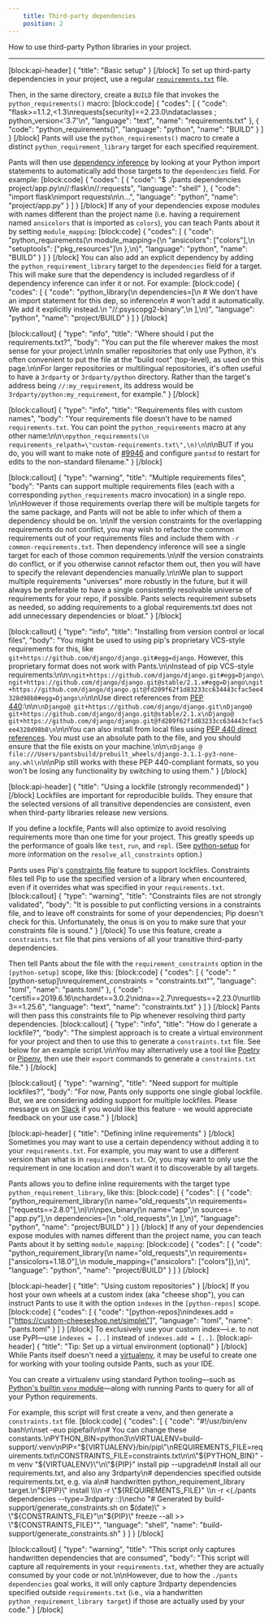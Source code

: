 ```yaml
---
    title: Third-party dependencies
    position: 2
---
```


How to use third-party Python libraries in your project.

---

[block:api-header]
{
  "title": "Basic setup"
}
[/block]
To set up third-party dependencies in your project, use a regular  [`requirements.txt`](https://pip.pypa.io/en/stable/user_guide/#requirements-files) file. 

Then,  in the same directory, create a `BUILD` file that invokes the `python_requirements()` macro:
[block:code]
{
  "codes": [
    {
      "code": "flask>=1.1.2,<1.3\nrequests[security]==2.23.0\ndataclasses ; python_version<'3.7'\n",
      "language": "text",
      "name": "requirements.txt"
    },
    {
      "code": "python_requirements()",
      "language": "python",
      "name": "BUILD"
    }
  ]
}
[/block]
Pants will use the `python_requirements()` macro to create a distinct `python_requirement_library` target for each specified requirement.

Pants will then use [dependency inference](doc:targets) by looking at your Python import statements to automatically add those targets to the `dependencies` field. For example:
[block:code]
{
  "codes": [
    {
      "code": "$ ./pants dependencies project/app.py\n//:flask\n//:requests",
      "language": "shell"
    },
    {
      "code": "import flask\nimport requests\n\n...",
      "language": "python",
      "name": "project/app.py"
    }
  ]
}
[/block]
If any of your dependencies expose modules with names different than the project name (i.e. having a requirement named `ansicolors` that is imported as `colors`), you can teach Pants about it by setting `module_mapping`:
[block:code]
{
  "codes": [
    {
      "code": "python_requirements(\n    module_mapping={\n        \"ansicolors\": [\"colors\"],\n        \"setuptools\": [\"pkg_resources\"]\n    },\n)",
      "language": "python",
      "name": "BUILD"
    }
  ]
}
[/block]
You can also add an explicit dependency by adding the `python_requirement_library` target to the `dependencies` field for a target. This will make sure that the dependency is included regardless of if dependency inference can infer it or not. For example:
[block:code]
{
  "codes": [
    {
      "code": "python_library(\n    dependencies=[\n        # We don't have an import statement for this dep, so inference\n        # won't add it automatically. We add it explicitly instead.\n        \"//:psyscopg2-binary\",\n    ],\n)",
      "language": "python",
      "name": "project/BUILD"
    }
  ]
}
[/block]

[block:callout]
{
  "type": "info",
  "title": "Where should I put the requirements.txt?",
  "body": "You can put the file wherever makes the most sense for your project.\n\nIn smaller repositories that only use Python, it's often convenient to put the file at the \"build root\" (top-level), as used on this page.\n\nFor larger repositories or multilingual repositories, it's often useful to have a `3rdparty` or `3rdparty/python` directory. Rather than the target's address being `//:my_requirement`, its address would be `3rdparty/python:my_requirement`, for example."
}
[/block]

[block:callout]
{
  "type": "info",
  "title": "Requirements files with custom names",
  "body": "Your requirements file doesn't have to be named `requirements.txt`. You can point the `python_requirements` macro at any other name:\n\n```\npython_requirements(\n    requirements_relpath=\"custom-requirements.txt\",\n)\n```\n\nBUT if you do, you will want to make note of [#9946](https://github.com/pantsbuild/pants/pull/9946) and configure `pantsd` to restart for edits to the non-standard filename."
}
[/block]

[block:callout]
{
  "type": "warning",
  "title": "Multiple requirements files",
  "body": "Pants can support multiple requirements files (each with a corresponding `python_requirements` macro invocation) in a single repo. \n\nHowever if those requirements overlap there will be multiple targets for the same package, and Pants will not be able to infer which of them a dependency should be on. \n\nIf the version constraints for the overlapping requirements do not conflict, you may wish to refactor the common requirements out of your requirements files and include them with `-r common-requirements.txt`. Then dependency inference will see a single target for each of those common requirements.\n\nIf the version constraints do conflict, or if you otherwise cannot refactor them out, then you will have to specify the relevant dependencies manually.\n\nWe plan to support multiple requirements \"universes\" more robustly in the future, but it will always be preferable to have a single consistently resolvable universe of requirements for your repo, if possible. Pants selects requirement subsets as needed, so adding requirements to a global requirements.txt does not add unnecessary dependencies or bloat."
}
[/block]

[block:callout]
{
  "type": "info",
  "title": "Installing from version control or local files",
  "body": "You might be used to using pip's proprietary VCS-style requirements for this, like `git+https://github.com/django/django.git#egg=django`. However, this proprietary format does not work with Pants.\n\nInstead of pip VCS-style requirements:\n\n```\ngit+https://github.com/django/django.git#egg=Django\ngit+https://github.com/django/django.git@stable/2.1.x#egg=Django\ngit+https://github.com/django/django.git@fd209f62f1d83233cc634443cfac5ee4328d98b8#egg=Django\n```\n\nUse direct references from [PEP 440](https://www.python.org/dev/peps/pep-0440/#direct-references):\n\n```\nDjango@ git+https://github.com/django/django.git\nDjango@ git+https://github.com/django/django.git@stable/2.1.x\nDjango@ git+https://github.com/django/django.git@fd209f62f1d83233cc634443cfac5ee4328d98b8\n```\n\nYou can also install from local files using [PEP 440 direct references](https://www.python.org/dev/peps/pep-0440/#direct-references). You must use an absolute path to the file, and you should ensure that the file exists on your machine.\n\n```\nDjango @ file:///Users/pantsbuild/prebuilt_wheels/django-3.1.1-py3-none-any.whl\n```\n\nPip still works with these PEP 440-compliant formats, so you won't be losing any functionality by switching to using them."
}
[/block]

[block:api-header]
{
  "title": "Using a lockfile (strongly recommended)"
}
[/block]
Lockfiles are important for reproducible builds. They ensure that the selected versions of all transitive dependencies are consistent, even when third-party libraries release new versions.

If you define a lockfile, Pants will also optimize to avoid resolving requirements more than one time for your project. This greatly speeds up the performance of goals like `test`, `run`, and `repl`. (See [python-setup](doc:reference-python-setup) for more information on the `resolve_all_constraints` option.)

Pants uses Pip's [constraints file](https://pip.pypa.io/en/stable/user_guide/#constraints-files) feature to support lockfiles. Constraints files tell Pip to use the specified version of a library when encountered, even if it overrides what was specified in your `requirements.txt`.
[block:callout]
{
  "type": "warning",
  "title": "Constraints files are not strongly validated",
  "body": "It is possible to put conflicting versions in a constraints file, and to leave off constraints for some of your dependencies; Pip doesn't check for this. Unfortunately, the onus is on you to make sure that your constraints file is sound."
}
[/block]
To use this feature, create a `constraints.txt` file that pins versions of all your transitive third-party dependencies.

Then tell Pants about the file with the `requirement_constraints` option in the `[python-setup]` scope, like this:
[block:code]
{
  "codes": [
    {
      "code": "[python-setup]\nrequirement_constraints = \"constraints.txt\"",
      "language": "toml",
      "name": "pants.toml"
    },
    {
      "code": "certifi==2019.6.16\nchardet==3.0.2\nidna==2.7\nrequests==2.23.0\nurllib3==1.25.6",
      "language": "text",
      "name": "constraints.txt"
    }
  ]
}
[/block]
Pants will then pass this constraints file to Pip whenever resolving third party dependencies.
[block:callout]
{
  "type": "info",
  "title": "How do I generate a lockfile?",
  "body": "The simplest approach is to create a virtual environment for your project and then to use this to generate a `constraints.txt` file. See below for an example script.\n\nYou may alternatively use a tool like [Poetry](https://python-poetry.org) or [Pipenv](https://pipenv.pypa.io/en/latest/), then use their `export` commands to generate a `constraints.txt` file."
}
[/block]

[block:callout]
{
  "type": "warning",
  "title": "Need support for multiple lockfiles?",
  "body": "For now, Pants only supports one single global lockfile. But, we are considering adding support for multiple lockfiles. Please message us on [Slack](doc:community) if you would like this feature - we would appreciate feedback on your use case."
}
[/block]

[block:api-header]
{
  "title": "Defining inline requirements"
}
[/block]
Sometimes you may want to use a certain dependency without adding it to your `requirements.txt`. For example, you may want to use a different version than what is in `requirements.txt`. Or, you may want to only use the requirement in one location and don't want it to discoverable by all targets.

Pants allows you to define inline requirements with the target type `python_requirement_library`, like this:
[block:code]
{
  "codes": [
    {
      "code": "python_requirement_library(\n    name=\"old_requests\",\n    requirements=[\"requests==2.8.0\"],\n)\n\npex_binary(\n    name=\"app\",\n    sources=[\"app.py\"],\n    dependencies=[\n        \":old_requests\",\n    ],\n)",
      "language": "python",
      "name": "project/BUILD"
    }
  ]
}
[/block]
If any of your dependencies expose modules with names different than the project name, you can teach Pants about it by setting `module_mapping`:
[block:code]
{
  "codes": [
    {
      "code": "python_requirement_library(\n    name=\"old_requests\",\n    requirements=[\"ansicolors=1.18.0\"],\n    module_mapping={\"ansicolors\": [\"colors\"]},\n)",
      "language": "python",
      "name": "project/BUILD"
    }
  ]
}
[/block]

[block:api-header]
{
  "title": "Using custom repositories"
}
[/block]
If you host your own wheels at a custom index (aka "cheese shop"), you can instruct Pants to use it with the option `indexes` in the `[python-repos]` scope.
[block:code]
{
  "codes": [
    {
      "code": "[python-repos]\nindexes.add = [\"https://custom-cheeseshop.net/simple\"]",
      "language": "toml",
      "name": "pants.toml"
    }
  ]
}
[/block]
To exclusively use your custom index—i.e. to not use PyPI—use `indexes = [..]` instead of `indexes.add = [..]`.
[block:api-header]
{
  "title": "Tip: Set up a virtual environment (optional)"
}
[/block]
While Pants itself doesn't need a [virtualenv](https://docs.python.org/3/library/venv.html), it may be useful to create one for working with your tooling outside Pants, such as your IDE.

You can create a virtualenv using standard Python tooling—such as [Python's builtin `venv` module](https://docs.python.org/3/library/venv.html)—along with running Pants to query for all of your Python requirements.

For example, this script will first create a venv, and then generate a `constraints.txt` file.
[block:code]
{
  "codes": [
    {
      "code": "#!/usr/bin/env bash\n\nset -euo pipefail\n\n# You can change these constants.\nPYTHON_BIN=python3\nVIRTUALENV=build-support/.venv\nPIP=\"${VIRTUALENV}/bin/pip\"\nREQUIREMENTS_FILE=requirements.txt\nCONSTRAINTS_FILE=constraints.txt\n\n\"${PYTHON_BIN}\" -m venv \"${VIRTUALENV}\"\n\"${PIP}\" install pip --upgrade\n# Install all our requirements.txt, and also any 3rdparty\n# dependencies specified outside requirements.txt, e.g. via a\n# handwritten python_requirement_library target.\n\"${PIP}\" install \\\n  -r \"${REQUIREMENTS_FILE}\" \\\n  -r <(./pants dependencies --type=3rdparty ::)\necho \"# Generated by build-support/generate_constraints.sh on $(date)\" > \"${CONSTRAINTS_FILE}\"\n\"${PIP}\" freeze --all >> \"${CONSTRAINTS_FILE}\"",
      "language": "shell",
      "name": "build-support/generate_constraints.sh"
    }
  ]
}
[/block]

[block:callout]
{
  "type": "warning",
  "title": "This script only captures handwritten dependencies that are consumed",
  "body": "This script will capture all requirements in your `requirements.txt`, whether they are actually consumed by your code or not.\n\nHowever, due to how the `./pants dependencies` goal works, it will only capture 3rdparty dependencies specified outside `requirements.txt` (i.e., via a handwritten `python_requirement_library target`) if those are actually used by your code."
}
[/block]